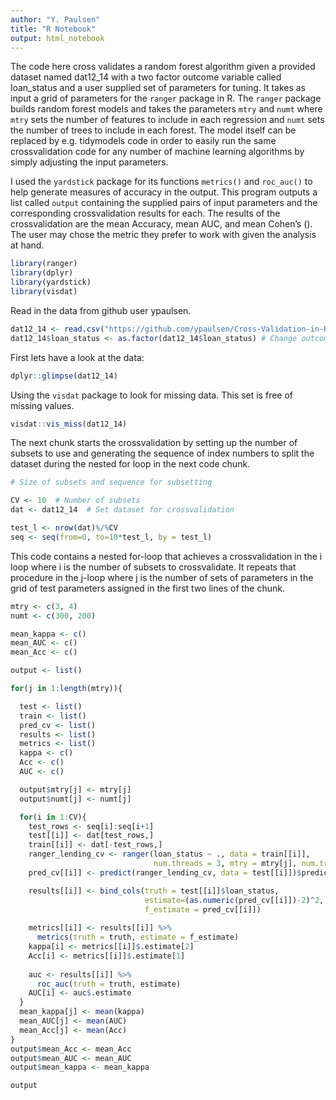 ---
author: "Y. Paulsen"  
title: "R Notebook"
output: html_notebook
---

The code here cross validates a random forest algorithm given a provided dataset named dat12_14 with a two factor 
outcome variable called loan_status and a user supplied set of parameters for tuning. It takes as input a grid of 
parameters for the `ranger` package in R. The `ranger` package builds random forest models and takes the parameters 
`mtry` and `numt` where `mtry` sets the number of features to include in each regression and `numt` sets the number 
of trees to include in each forest. The model itself can be replaced by e.g. tidymodels code in order to easily run 
the same crossvalidation code for any number of machine learning algorithms by simply adjusting the input parameters.   
   
I used the `yardstick` package for its functions `metrics()` and `roc_auc()` to help generate measures of accuracy in the 
output. This program outputs a list called `output` containing the supplied pairs of input parameters and the 
corresponding crossvalidation results for each. The results of the crossvalidation are the mean Accuracy, mean AUC, 
and mean Cohen's \(\kappa\). The user may chose the metric they prefer to work with given the analysis at hand.    
    
```{r message=FALSE, warning=FALSE}
library(ranger)
library(dplyr)
library(yardstick)
library(visdat)
```

Read in the data from github user ypaulsen. 

```{r}
dat12_14 <- read.csv("https://github.com/ypaulsen/Cross-Validation-in-R/raw/main/dat12_14a.csv") 
dat12_14$loan_status <- as.factor(dat12_14$loan_status) # Change outcome to factor  
```

First lets have a look at the data: 

```{r}
dplyr::glimpse(dat12_14)
```

Using the `visdat` package to look for missing data. This set is free of missing values.  

```{r}
visdat::vis_miss(dat12_14)
```

The next chunk starts the crossvalidation by setting up the number of subsets to use and generating the sequence of 
index numbers to split the dataset during the nested for loop in the next code chunk.  

```{r}
# Size of subsets and sequence for subsetting       

CV <- 10  # Number of subsets
dat <- dat12_14  # Set dataset for crossvalidation

test_l <- nrow(dat)%/%CV   
seq <- seq(from=0, to=10*test_l, by = test_l)
```

This code contains a nested for-loop that achieves a crossvalidation in the i loop where i is the number of subsets to
crossvalidate. It repeats that procedure in the j-loop where j is the number of sets of parameters in the grid of test
parameters assigned in the first two lines of the chunk.  

```{r}

mtry <- c(3, 4)
numt <- c(300, 200)

mean_kappa <- c()
mean_AUC <- c()
mean_Acc <- c()

output <- list()

for(j in 1:length(mtry)){

  test <- list()
  train <- list()
  pred_cv <- list()
  results <- list()
  metrics <- list()
  kappa <- c()
  Acc <- c()
  AUC <- c()

  output$mtry[j] <- mtry[j]
  output$numt[j] <- numt[j]

  for(i in 1:CV){
    test_rows <- seq[i]:seq[i+1]
    test[[i]] <- dat[test_rows,]
    train[[i]] <- dat[-test_rows,]
    ranger_lending_cv <- ranger(loan_status ~ ., data = train[[i]], 
                                num.threads = 3, mtry = mtry[j], num.trees = numt[j])
    pred_cv[[i]] <- predict(ranger_lending_cv, data = test[[i]])$predictions

    results[[i]] <- bind_cols(truth = test[[i]]$loan_status, 
                              estimate=(as.numeric(pred_cv[[i]])-2)^2, 
                              f_estimate = pred_cv[[i]])
  
    metrics[[i]] <- results[[i]] %>% 
      metrics(truth = truth, estimate = f_estimate)
    kappa[i] <- metrics[[i]]$.estimate[2] 
    Acc[i] <- metrics[[i]]$.estimate[1]
  
    auc <- results[[i]] %>%
      roc_auc(truth = truth, estimate)
    AUC[i] <- auc$.estimate
  }
  mean_kappa[j] <- mean(kappa)
  mean_AUC[j] <- mean(AUC)
  mean_Acc[j] <- mean(Acc)
}  
output$mean_Acc <- mean_Acc
output$mean_AUC <- mean_AUC
output$mean_kappa <- mean_kappa
```

```{r}
output
```
























